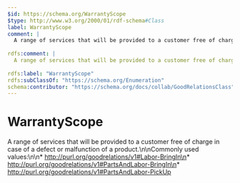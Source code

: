 ```yaml
---
$id: https://schema.org/WarrantyScope
$type: http://www.w3.org/2000/01/rdf-schema#Class
label: WarrantyScope
comment: |
  A range of services that will be provided to a customer free of charge in case of a defect or malfunction of a product.\n\nCommonly used values:\n\n* http://purl.org/goodrelations/v1#Labor-BringIn\n* http://purl.org/goodrelations/v1#PartsAndLabor-BringIn\n* http://purl.org/goodrelations/v1#PartsAndLabor-PickUp
        
rdfs:comment: |
  A range of services that will be provided to a customer free of charge in case of a defect or malfunction of a product.\n\nCommonly used values:\n\n* http://purl.org/goodrelations/v1#Labor-BringIn\n* http://purl.org/goodrelations/v1#PartsAndLabor-BringIn\n* http://purl.org/goodrelations/v1#PartsAndLabor-PickUp
        
rdfs:label: "WarrantyScope"
rdfs:subClassOf: "https://schema.org/Enumeration"
schema:contributor: "https://schema.org/docs/collab/GoodRelationsClass"
---
```


# WarrantyScope

A range of services that will be provided to a customer free of charge in case of a defect or malfunction of a product.\n\nCommonly used values:\n\n* http://purl.org/goodrelations/v1#Labor-BringIn\n* http://purl.org/goodrelations/v1#PartsAndLabor-BringIn\n* http://purl.org/goodrelations/v1#PartsAndLabor-PickUp
      

